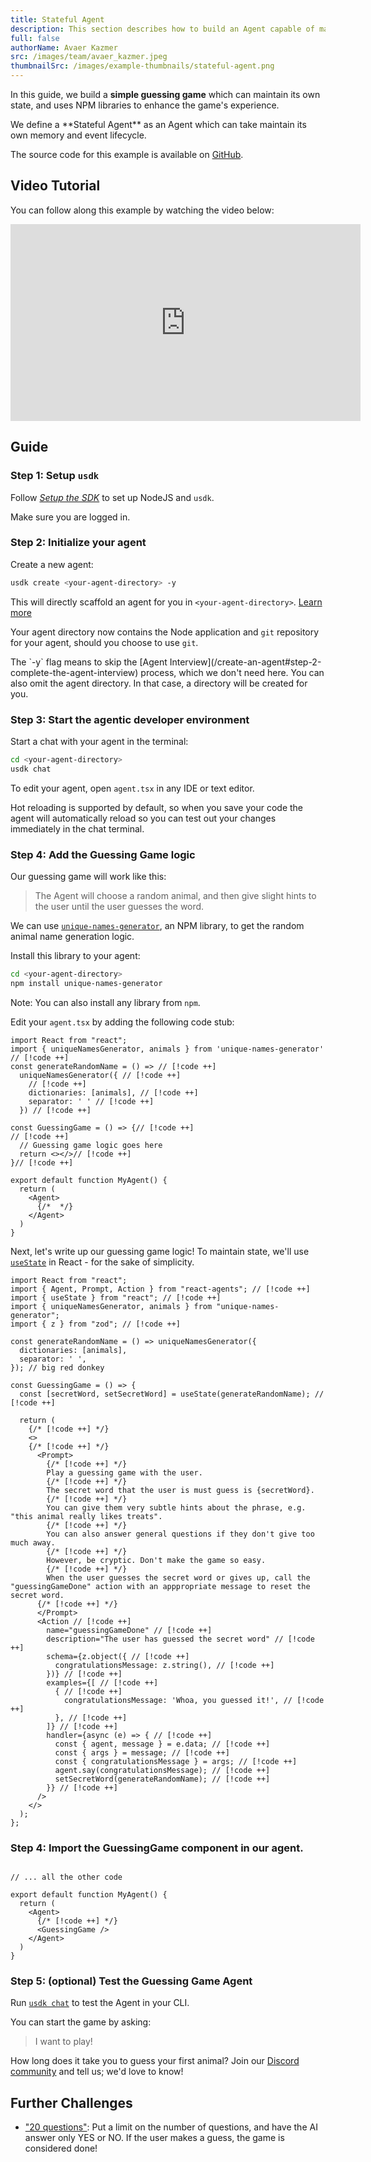 ```yaml
---
title: Stateful Agent
description: This section describes how to build an Agent capable of maintaining its own state.
full: false
authorName: Avaer Kazmer
src: /images/team/avaer_kazmer.jpeg
thumbnailSrc: /images/example-thumbnails/stateful-agent.png
---
```


In this guide, we build a **simple guessing game** which can maintain its own state, and uses NPM libraries to enhance the game's experience.

<Callout>
  We define a **Stateful Agent** as an Agent which can take maintain its own
  memory and event lifecycle.
</Callout>

The source code for this example is available on [GitHub](https://github.com/UpstreetAI/usdk-examples/tree/main/guessingGame).

## Video Tutorial

You can follow along this example by watching the video below:

<iframe style={{maxWidth: '90vw'}} width="560" height="315" src="https://www.youtube.com/embed/Fr78GhpaYB4?si=lD7x1HKFQevl0Pxe" title="YouTube video player" frameborder="0" allow="accelerometer; autoplay; clipboard-write; encrypted-media; gyroscope; picture-in-picture; web-share" referrerpolicy="strict-origin-when-cross-origin" allowfullscreen></iframe>

## Guide

### Step 1: Setup `usdk`

Follow _[Setup the SDK](/install)_ to set up NodeJS and `usdk`.

Make sure you are logged in.

### Step 2: Initialize your agent

Create a new agent:

```bash
usdk create <your-agent-directory> -y
```

This will directly scaffold an agent for you in `<your-agent-directory>`. [Learn more](/create-an-agent#file-structure)

Your agent directory now contains the Node application and `git` repository for your agent, should you choose to use `git`.

<Callout>
  The `-y` flag means to skip the [Agent
  Interview](/create-an-agent#step-2-complete-the-agent-interview) process,
  which we don't need here. You can also omit the agent directory. In that case,
  a directory will be created for you.
</Callout>

### Step 3: Start the agentic developer environment

Start a chat with your agent in the terminal:

```bash
cd <your-agent-directory>
usdk chat
```

To edit your agent, open `agent.tsx` in any IDE or text editor.

Hot reloading is supported by default, so when you save your code the agent will automatically reload so you can test out your changes immediately in the chat terminal.

### Step 4: Add the Guessing Game logic

Our guessing game will work like this:

> The Agent will choose a random animal, and then give slight hints to the user until the user guesses the word.

We can use [`unique-names-generator`](https://www.npmjs.com/package/unique-names-generator), an NPM library, to get the random animal name generation logic.

Install this library to your agent:

```bash
cd <your-agent-directory>
npm install unique-names-generator
```

Note: You can also install any library from `npm`.

Edit your `agent.tsx` by adding the following code stub:

```tsx title="agent.tsx"
import React from "react";
import { uniqueNamesGenerator, animals } from 'unique-names-generator' // [!code ++]
const generateRandomName = () => // [!code ++]
  uniqueNamesGenerator({ // [!code ++]
    // [!code ++]
    dictionaries: [animals], // [!code ++]
    separator: ' ' // [!code ++]
  }) // [!code ++]

const GuessingGame = () => {// [!code ++]
// [!code ++]
  // Guessing game logic goes here
  return <></>// [!code ++]
}// [!code ++]

export default function MyAgent() {
  return (
    <Agent>
      {/*  */}
    </Agent>
  )
}

```

Next, let's write up our guessing game logic! To maintain state, we'll use [`useState`](https://react.dev/reference/react/useState) in React - for the sake of simplicity.

```tsx title="agent.tsx"
import React from "react";
import { Agent, Prompt, Action } from "react-agents"; // [!code ++]
import { useState } from "react"; // [!code ++]
import { uniqueNamesGenerator, animals } from "unique-names-generator";
import { z } from "zod"; // [!code ++]

const generateRandomName = () => uniqueNamesGenerator({
  dictionaries: [animals],
  separator: ' ',
}); // big red donkey

const GuessingGame = () => {
  const [secretWord, setSecretWord] = useState(generateRandomName); // [!code ++]

  return (
    {/* [!code ++] */}
    <>
    {/* [!code ++] */}
      <Prompt>
        {/* [!code ++] */}
        Play a guessing game with the user.
        {/* [!code ++] */}
        The secret word that the user is must guess is {secretWord}.
        {/* [!code ++] */}
        You can give them very subtle hints about the phrase, e.g. "this animal really likes treats".
        {/* [!code ++] */}
        You can also answer general questions if they don't give too much away.
        {/* [!code ++] */}
        However, be cryptic. Don't make the game so easy.
        {/* [!code ++] */}
        When the user guesses the secret word or gives up, call the "guessingGameDone" action with an apppropriate message to reset the secret word.
      {/* [!code ++] */}
      </Prompt>
      <Action // [!code ++]
        name="guessingGameDone" // [!code ++]
        description="The user has guessed the secret word" // [!code ++]
        schema={z.object({ // [!code ++]
          congratulationsMessage: z.string(), // [!code ++]
        })} // [!code ++]
        examples={[ // [!code ++]
          { // [!code ++]
            congratulationsMessage: 'Whoa, you guessed it!', // [!code ++]
          }, // [!code ++]
        ]} // [!code ++]
        handler={async (e) => { // [!code ++]
          const { agent, message } = e.data; // [!code ++]
          const { args } = message; // [!code ++]
          const { congratulationsMessage } = args; // [!code ++]
          agent.say(congratulationsMessage); // [!code ++]
          setSecretWord(generateRandomName); // [!code ++]
        }} // [!code ++]
      />
    </>
  );
};
```

### Step 4: Import the GuessingGame component in our agent.

```tsx title="agent.tsx"

// ... all the other code

export default function MyAgent() {
  return (
    <Agent>
      {/* [!code ++] */}
      <GuessingGame />
    </Agent>
  )
}
```

### Step 5: (optional) Test the Guessing Game Agent

Run [`usdk chat`](/test-your-agent) to test the Agent in your CLI.

You can start the game by asking:

> I want to play!

How long does it take you to guess your first animal? Join our [Discord community](https://upstreet.ai/usdk-discord) and tell us; we'd love to know!

## Further Challenges

- ["20 questions"](https://contentrules.com/20-questions-a-game-of-taxonomy/#:~:text=The%20premise%20of%20the%20game,within%2020%20questions%2C%20they%20win.): Put a limit on the number of questions, and have the AI answer only YES or NO. If the user makes a guess, the game is considered done!
